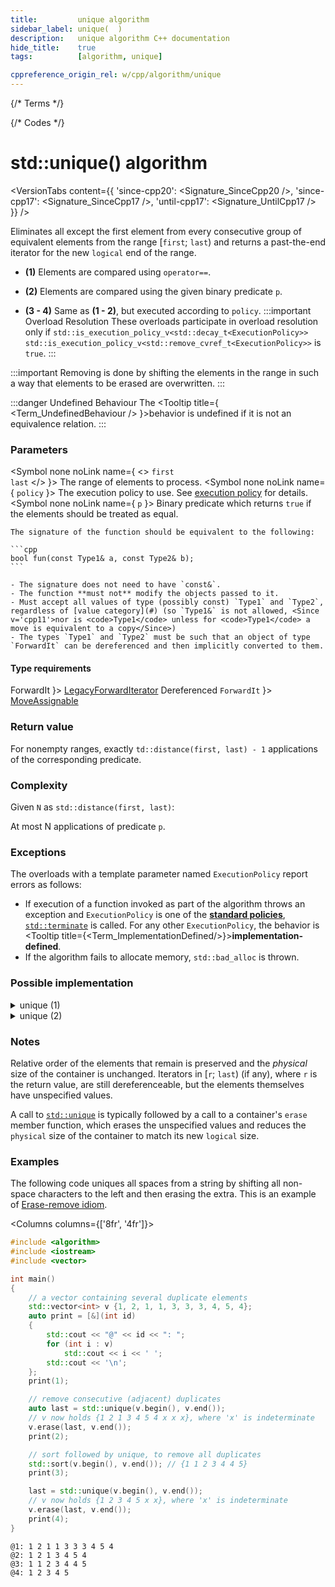 ```yaml
---
title:         unique algorithm
sidebar_label: unique(  )
description:   unique algorithm C++ documentation
hide_title:    true
tags:          [algorithm, unique]

cppreference_origin_rel: w/cpp/algorithm/unique
---
```



{/* Terms */}


{/* Codes */}


# std::unique() algorithm

<VersionTabs content={{
  'since-cpp20': <Signature_SinceCpp20 />,
  'since-cpp17': <Signature_SinceCpp17 />,
  'until-cpp17': <Signature_UntilCpp17 />
}} />

Eliminates all except the first element from every consecutive group of equivalent elements from the range [`first`; `last`) and returns a past-the-end iterator for the new `logical` end of the range.

 - **(1)** Elements are compared using `operator==`.
 - **(2)** Elements are compared using the given binary predicate `p`.

- **(3 - 4)** Same as **(1 - 2)**, but executed according to `policy`.
	:::important Overload Resolution
	These overloads participate in overload resolution only if
	<Until v='cpp20'> <code>std::is_execution_policy_v&lt;std::decay_t&lt;ExecutionPolicy&gt;&gt;</code> </Until> <Since v='cpp20'> <code>std::is_execution_policy_v&lt;std::remove_cvref_t&lt;ExecutionPolicy&gt;&gt;</code> </Since> is <code>true</code>.
	:::

:::important
Removing is done by shifting the elements in the range in such a way that elements to be erased are overwritten.
:::

:::danger Undefined Behaviour
The <Tooltip title={ <Term_UndefinedBehaviour /> }>behavior is undefined</Tooltip> if it is not an equivalence relation.
:::

### Parameters

<SymbolTable>

  <Symbol none noLink name={ <> <code>first</code> <br/> <code>last</code> </> }>
    The range of elements to process.
  </Symbol>
  <Symbol none noLink name={ <code>policy</code> }>
    The execution policy to use. See <a href="#">execution policy</a> for details.
  </Symbol>
  <Symbol none noLink name={ <code>p</code> }>
    Binary predicate which returns `true` if the elements should be treated as equal.

    The signature of the function should be equivalent to the following:

    ```cpp
    bool fun(const Type1& a, const Type2& b);
    ```
    
    - The signature does not need to have `const&`.
    - The function **must not** modify the objects passed to it.
    - Must accept all values of type (possibly const) `Type1` and `Type2`, regardless of [value category](#) (so `Type1&` is not allowed, <Since v='cpp11'>nor is <code>Type1</code> unless for <code>Type1</code> a move is equivalent to a copy</Since>)
    - The types `Type1` and `Type2` must be such that an object of type `ForwardIt` can be dereferenced and then implicitly converted to them.
  </Symbol>
</SymbolTable>

#### Type requirements

<SymbolTable>
  <Symbol none noLink name={ <code>ForwardIt</code> }>
    <a href="/docs/named_req/LegacyForwardIterator">LegacyForwardIterator</a>
  </Symbol>
  <Symbol none noLink name={ <> Dereferenced <code>ForwardIt</code> </> }>
    <a href="/docs/named_req/MoveAssignable">MoveAssignable</a>
  </Symbol>
</SymbolTable>

### Return value

For nonempty ranges, exactly `td::distance(first, last) - 1` applications of the corresponding predicate.

### Complexity

Given `N` as `std::distance(first, last)`:

At most N applications of predicate `p`.

### Exceptions

The overloads with a template parameter named `ExecutionPolicy` report errors as follows:
- If execution of a function invoked as part of the algorithm throws an exception and `ExecutionPolicy` is one of the [**standard policies**](#), [`std::terminate`](#) is called.
	For any other `ExecutionPolicy`, the behavior is <Tooltip title={<Term_ImplementationDefined/>}>**implementation-defined**</Tooltip>.
- If the algorithm fails to allocate memory, `std::bad_alloc` is thrown.

### Possible implementation

<details>
<summary>unique (1)</summary>

```cpp
template<class ForwardIt>
ForwardIt unique(ForwardIt first, ForwardIt last)
{
    if (first == last)
        return last;

    ForwardIt result = first;
    while (++first != last)
        if (!(*result == *first) && ++result != first)
            *result = std::move(*first);

    return ++result;
}
```

</details>

<details>
<summary>unique (2)</summary>

```cpp
template<class ForwardIt, class BinaryPredicate>
ForwardIt unique(ForwardIt first, ForwardIt last, BinaryPredicate p)
{
    if (first == last)
        return last;

    ForwardIt result = first;
    while (++first != last)
        if (!p(*result, *first) && ++result != first)
            *result = std::move(*first);

    return ++result;
}
```

</details>

### Notes

Relative order of the elements that remain is preserved and the *physical* size of the container is unchanged.
Iterators in [`r`; `last`) (if any), where `r` is the return value, are still dereferenceable, but the elements themselves have unspecified values.

A call to [`std::unique`](#) is typically followed by a call to a container's `erase` member function, which erases the unspecified values and reduces the `physical` size of the container to match its new `logical` size.

### Examples

The following code uniques all spaces from a string by shifting all non-space characters to the left and then erasing the extra.
This is an example of [Erase-remove idiom](#).

<Columns columns={['8fr', '4fr']}>
<div>

```cpp title='Main.cpp' showLineNumbers
#include <algorithm>
#include <iostream>
#include <vector>

int main()
{
    // a vector containing several duplicate elements
    std::vector<int> v {1, 2, 1, 1, 3, 3, 3, 4, 5, 4};
    auto print = [&](int id)
    {
        std::cout << "@" << id << ": ";
        for (int i : v)
            std::cout << i << ' ';
        std::cout << '\n';
    };
    print(1);

    // remove consecutive (adjacent) duplicates
    auto last = std::unique(v.begin(), v.end());
    // v now holds {1 2 1 3 4 5 4 x x x}, where 'x' is indeterminate
    v.erase(last, v.end());
    print(2);

    // sort followed by unique, to remove all duplicates
    std::sort(v.begin(), v.end()); // {1 1 2 3 4 4 5}
    print(3);

    last = std::unique(v.begin(), v.end());
    // v now holds {1 2 3 4 5 x x}, where 'x' is indeterminate
    v.erase(last, v.end());
    print(4);
}
```

</div>
<div>

```plaintext title="Output"
@1: 1 2 1 1 3 3 3 4 5 4
@2: 1 2 1 3 4 5 4
@3: 1 1 2 3 4 4 5
@4: 1 2 3 4 5
```

</div>
</Columns>
